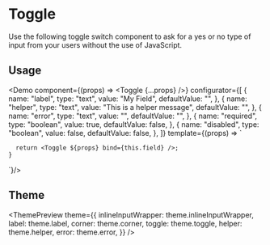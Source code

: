 

<Meta
  title="Toggle"
  description="Use the following toggle switch component to ask for a yes or no type of input from your users without the use of JavaScript."
/>

# Toggle

Use the following toggle switch component to ask for a yes or no type of input from your users without the use of JavaScript.

## Usage

<Demo
  component={(props) => <Toggle {...props} />}
  configurator={[
    {
      name: "label",
      type: "text",
      value: "My Field",
      defaultValue: "",
    },
    {
      name: "helper",
      type: "text",
      value: "This is a helper message",
      defaultValue: "",
    },
    {
      name: "error",
      type: "text",
      value: "",
      defaultValue: "",
    },
    {
      name: "required",
      type: "boolean",
      value: true,
      defaultValue: false,
    },
    {
      name: "disabled",
      type: "boolean",
      value: false,
      defaultValue: false,
    },
  ]}
  template={(props) => `

      return <Toggle ${props} bind={this.field} />;
    }

`}/>

## Theme

<ThemePreview
  theme={{
    inlineInputWrapper: theme.inlineInputWrapper,
    label: theme.label,
    corner: theme.corner,
    toggle: theme.toggle,
    helper: theme.helper,
    error: theme.error,
  }}
/>
